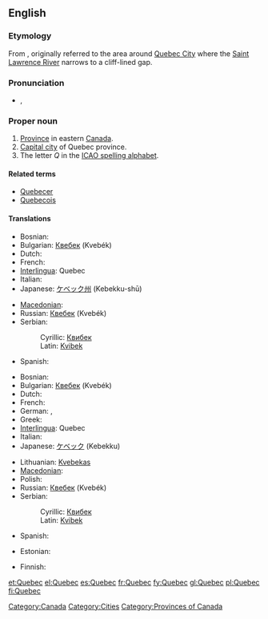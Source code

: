 {{also|Québec}}
==English==
{{wikipedia}}

===Etymology===
From {{etyl|alq}} {{term|kepék||(it) narrows|lang=alq}}, originally referred to the area around [[w:Quebec City|Quebec City]] where the [[w:Saint Lawrence River|Saint Lawrence River]] narrows to a cliff-lined gap.

===Pronunciation===
* {{a|UK}} {{IPA|/ˌkwəˈbɛk/}}, {{SAMPA|/%kw@"bEk/}}

===Proper noun===
{{en-proper noun}}

# [[province|Province]] in eastern [[Canada]].
# [[capital city|Capital city]] of Quebec province.
# The letter ''Q'' in the [[ICAO spelling alphabet]].

====Related terms====
* [[Quebecer]]
* [[Quebecois]]

====Translations====
{{trans-top|province}}
* Bosnian: {{t-|bs|Kvibek|m}}
* Bulgarian: [[Квебек]] (Kvebék) {{m}}
* Dutch: {{t-|nl|Quebec}}
* French: {{t+|fr|Québec|m}}
* [[Interlingua]]: Quebec
* Italian: {{t-|it|Quebec|m}}
* Japanese: [[ケベック州]] (Kebekku-shū)
{{trans-mid}}
* [[Macedonian]]: {{t|mk|Квебек|m|tr=Kvébek|sc=Cyrl|xs=Macedonian}}
* Russian: [[Квебек]] (Kvebék) {{m}}
* Serbian:
*: Cyrillic: [[Квибек#Serbian|Квибек]] {{m}}
*: Latin: [[Kvibek#Serbian|Kvibek]] {{m}}
* Spanish: {{t+|es|Quebec|m}}
{{trans-bottom}}

{{trans-top|city}}
* Bosnian: {{t-|bs|Kvibek|m}}
* Bulgarian: [[Квебек]] (Kvebék) {{m}}
* Dutch: {{t-|nl|Quebec}}
* French: {{t+|fr|Québec|m}}
* German: {{t-|de|Quebec|n}}, {{t+|de|Québec|n}}
* Greek: {{t+|el|Κεμπέκ|sc=Grek}}
* [[Interlingua]]: Quebec
* Italian: {{t-|it|Quebec|m}}
* Japanese: [[ケベック]] (Kebekku)
{{trans-mid}}
* Lithuanian: [[Kvebekas]] {{m}}
* [[Macedonian]]: {{t|mk|Квебек|m|tr=Kvébek|sc=Cyrl|xs=Macedonian}}
* Polish: {{t-|de|Quebec|m}}
* Russian: [[Квебек]] (Kvebék) {{m}}
* Serbian:
*: Cyrillic: [[Квибек#Serbian|Квибек]] {{m}}
*: Latin: [[Kvibek#Serbian|Kvibek]] {{m}}
* Spanish: {{t+|es|Quebec|m}}
{{trans-bottom}}

{{trans-top|the letter "Q"}}
* Estonian: {{t-|et|Quebec}}
{{trans-mid}}
* Finnish: {{t|fi|Qvintus}}
{{trans-bottom}}

[[Category:Canada]]
[[Category:Cities]]
[[Category:Provinces of Canada]]

[[et:Quebec]]
[[el:Quebec]]
[[es:Quebec]]
[[fr:Quebec]]
[[fy:Quebec]]
[[gl:Quebec]]
[[pl:Quebec]]
[[fi:Quebec]]